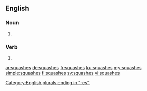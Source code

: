 ==English==

===Noun===
{{head|en|plural}}

# {{plural of|squash|lang=en}}

===Verb===
{{head|en}}
# {{en-third-person singular of|squash}}

[[Category:English plurals ending in "-es"]]

[[ar:squashes]]
[[de:squashes]]
[[fr:squashes]]
[[ku:squashes]]
[[my:squashes]]
[[simple:squashes]]
[[fi:squashes]]
[[sv:squashes]]
[[vi:squashes]]